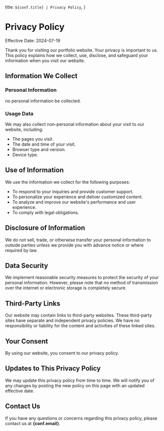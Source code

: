   title: `${conf.title} | Privacy Policy`,
}

# Privacy Policy

Effective Date: 2024-07-19

Thank you for visiting our portfolio website. Your privacy is important to us. This policy explains how we collect, use, disclose, and safeguard your information when you visit our website.

## Information We Collect

### Personal Information

no personal information be collected.

### Usage Data

We may also collect non-personal information about your visit to our website, including:
- The pages you visit.
- The date and time of your visit.
- Browser type and version.
- Device type.

## Use of Information

We use the information we collect for the following purposes:
- To respond to your inquiries and provide customer support.
- To personalize your experience and deliver customized content.
- To analyze and improve our website's performance and user experience.
- To comply with legal obligations.

## Disclosure of Information

We do not sell, trade, or otherwise transfer your personal information to outside parties unless we provide you with advance notice or where required by law.

## Data Security

We implement reasonable security measures to protect the security of your personal information. However, please note that no method of transmission over the internet or electronic storage is completely secure.

## Third-Party Links

Our website may contain links to third-party websites. These third-party sites have separate and independent privacy policies. We have no responsibility or liability for the content and activities of these linked sites.

## Your Consent

By using our website, you consent to our privacy policy.

## Updates to This Privacy Policy

We may update this privacy policy from time to time. We will notify you of any changes by posting the new policy on this page with an updated effective date.

## Contact Us

If you have any questions or concerns regarding this privacy policy, please contact us at **{conf.email}**.

